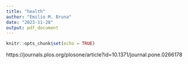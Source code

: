 ```yaml
---
title: "health"
author: "Emilio M. Bruna"
date: "2023-11-28"
output: pdf_document
---
```


```r
knitr::opts_chunk$set(echo = TRUE)
```
https://journals.plos.org/plosone/article?id=10.1371/journal.pone.0266178
